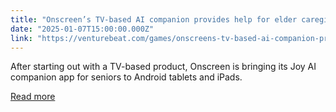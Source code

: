```yaml
---
title: "Onscreen’s TV-based AI companion provides help for elder caregivers"
date: "2025-01-07T15:00:00.000Z"
link: "https://venturebeat.com/games/onscreens-tv-based-ai-companion-provides-help-for-elder-caregivers/"
---
```


After starting out with a TV-based product, Onscreen is bringing its Joy AI companion app for seniors to Android tablets and iPads.

[Read more](https://venturebeat.com/games/onscreens-tv-based-ai-companion-provides-help-for-elder-caregivers/)
